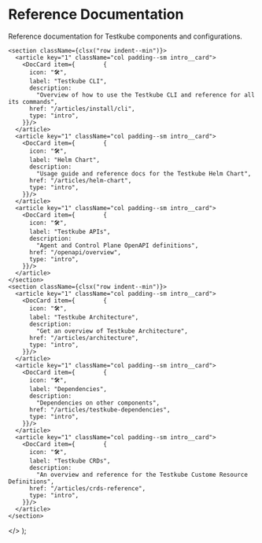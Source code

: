 
# Reference Documentation

Reference documentation for Testkube components and configurations.

    <section className={clsx("row indent--min")}>
      <article key="1" className="col padding--sm intro__card">
        <DocCard item={        {
          icon: "🛠",
          label: "Testkube CLI",
          description:
            "Overview of how to use the Testkube CLI and reference for all its commands",
          href: "/articles/install/cli",
          type: "intro",
        }}/>
      </article>
      <article key="1" className="col padding--sm intro__card">
        <DocCard item={        {
          icon: "🛠",
          label: "Helm Chart",
          description:
            "Usage guide and reference docs for the Testkube Helm Chart",
          href: "/articles/helm-chart",
          type: "intro",
        }}/>
      </article>
      <article key="1" className="col padding--sm intro__card">
        <DocCard item={        {
          icon: "🛠",
          label: "Testkube APIs",
          description:
            "Agent and Control Plane OpenAPI definitions",
          href: "/openapi/overview",
          type: "intro",
        }}/>
      </article>
    </section>
    <section className={clsx("row indent--min")}>
      <article key="1" className="col padding--sm intro__card">
        <DocCard item={        {
          icon: "🛠",
          label: "Testkube Architecture",
          description:
            "Get an overview of Testkube Architecture",
          href: "/articles/architecture",
          type: "intro",
        }}/>
      </article>
      <article key="1" className="col padding--sm intro__card">
        <DocCard item={        {
          icon: "🛠",
          label: "Dependencies",
          description:
            "Dependencies on other components",
          href: "/articles/testkube-dependencies",
          type: "intro",
        }}/>
      </article>
      <article key="1" className="col padding--sm intro__card">
        <DocCard item={        {
          icon: "🛠",
          label: "Testkube CRDs",
          description:
            "An overview and reference for the Testkube Custome Resource Definitions",
          href: "/articles/crds-reference",
          type: "intro",
        }}/>
      </article>
    </section>
  </>
);

<DocCardList/>

